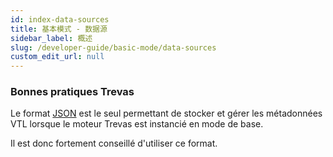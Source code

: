 ```yaml
---
id: index-data-sources
title: 基本模式 - 数据源
sidebar_label: 概述
slug: /developer-guide/basic-mode/data-sources
custom_edit_url: null
---
```



### Bonnes pratiques Trevas
<p>
	Le format <a href={useBaseUrl('/developer-guide/basic-mode/data-sources/json')}>JSON</a> est le seul permettant de stocker et gérer les métadonnées VTL lorsque le moteur Trevas est instancié en mode de base.
</p>
<p>
	Il est donc fortement conseillé d'utiliser ce format.
</p>

<div className="row">
	<div className="col">
		<Card title="JDBC" page={useBaseUrl('/developer-guide/basic-mode/data-sources/jdbc')} />
	</div>
	<div className="col">
		<Card title="JSON" page={useBaseUrl('/developer-guide/basic-mode/data-sources/json')} />
	</div>
	<div className="col">
		<Card title="Others" page={useBaseUrl('/developer-guide/basic-mode/data-sources/others')} />
	</div>
</div>
